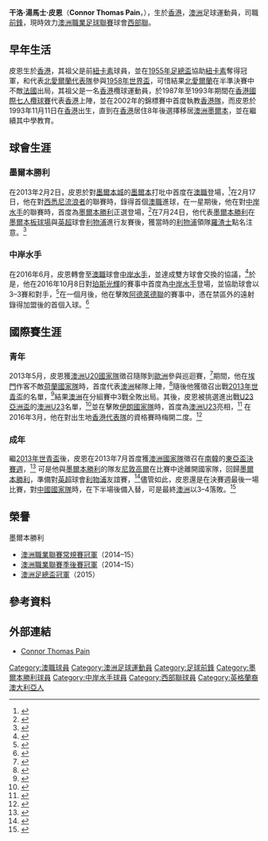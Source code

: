 {{NoteTA
|G1=足球
| T = zh-hk:干洛·皮恩;zh-cn:康納‧潘
| 1 = zh-hk:干洛;zh-cn:康納
| 2 = zh-hk:皮恩;zh-cn:潘
}}
{{Infobox football biography
| name           = 皮恩 <br>Connor Pain
| image          = Connor Pain 2013.jpg
| fullname       = Connor Thomas Pain
| nickname       = 
| birth_date     = {{birth date and age|1993|11|11}}
| birth_place    = {{HKG-1959}}
| height         = {{height|m=1.75}}
| position       = [[前鋒_(足球)|前鋒]]
| currentclub    = [[西部聯足球會|西部聯]]
| clubnumber     = 11
| youthyears1    = 2010
| youthclubs1    = {{link-en|墨爾文城足球會|Malvern City FC|墨爾文城}} 
| youthyears2    = 2012–
| youthclubs2    = [[墨爾本勝利足球俱樂部|墨爾本勝利]]
| years1 = 2010–2011 
| clubs1 = {{link-en|墨爾文城足球會|Malvern City FC|墨爾文城}} 
| caps1  = 20 
| goals1 = 4 
| years2 = 2012      
| clubs2 = {{link-en|賓特利綠軍體育會|Bentleigh Greens SC|賓特利綠軍}}
| caps2  = 19 
| goals2 = 1 
| years3 = 2013–2016   
| clubs3 = [[墨爾本勝利足球俱樂部|墨爾本勝利]]
| caps3  = 53
| goals3 = 3 
| years4 = 2016–2019
| clubs4 = [[中岸水手足球會|中岸水手]]
| caps4  = 73
| goals4 = 11
| years5 = 2019–
| clubs5 = [[西部聯足球會|西部聯]]
| caps5  = 27
| goals5 = 2
| nationalyears1 = 2013     
| nationalteam1  = [[澳洲國家足球隊|澳洲U20]]
| nationalcaps1  = 5
| nationalgoals1 = 0 
| nationalyears2 = 2014–2016
| nationalteam2  = [[澳洲國家足球隊|澳洲U23]]     
| nationalcaps2  = 15 
| nationalgoals2 = 2 
| nationalyears3 = 2013
| nationalteam3  = [[澳洲國家足球隊|澳洲]]
| nationalcaps3  = 1 
| nationalgoals3 = 0 
| pcupdate = 13 November 2020
| ntupdate = 19 November 2014
}}

'''干洛·湯馬士·皮恩'''（'''Connor Thomas Pain'''，{{bd|1993年|11月11日}}），生於[[香港|香港]]，[[澳洲|澳洲]]足球運動員，司職[[前鋒_(足球)|前鋒]]，現時效力[[澳洲職業足球聯賽|澳洲職業足球聯賽]]球會[[西部聯足球會|西部聯]]。

==早年生活==
皮恩生於[[香港|香港]]，其祖父{{link-en|湯米加西|Tommy Casey}}是前[[紐卡素足球會|紐卡素]]球員，並在[[英格蘭足總盃|1955年足總盃]]協助[[紐卡素足球會|紐卡素]]奪得冠軍，和代表[[北愛爾蘭足球代表隊|北愛爾蘭代表隊]]參與[[1958年國際足總世界盃|1958年世界盃]]，可惜結果[[北愛爾蘭足球代表隊|北愛爾蘭]]在半準決賽中不敵[[法國國家足球隊|法國]]出局，其祖父是一名[[香港|香港]]欖球運動員，於1987年至1993年期間在[[香港國際七人欖球賽|香港國際七人欖球賽]]代表[[香港男子七人欖球代表隊|香港]]上陣，並在2002年的錦標賽中首度執教[[香港男子七人欖球代表隊|香港隊]]，而皮恩於1993年11月11日在[[香港|香港]]出生，直到在[[香港|香港]]居住8年後選擇移居[[澳洲|澳洲]][[墨爾本|墨爾本]]，並在{{link-en|聖奇雲學院|St Kevin's College, Melbourne}}繼續其中學教育。

==球會生涯==
===墨爾本勝利===
在2013年2月2日，皮恩於對[[墨爾本城足球會|墨爾本城]]的[[墨爾本|墨爾本]]打吡中首度在[[澳職|澳職]]登場，<ref>{{cite news|url=http://www.sportingjournal.com.au/2013/04/the-remarkable-story-of-connor-pain/|publisher=''The Sporting Journal|date=18 April 2013|accessdate=17 June 2016|title=The Remarkable Story of Connor Pain|archive-url=https://web.archive.org/web/20180408215648/http://www.sportingjournal.com.au/2013/04/the-remarkable-story-of-connor-pain/|archive-date=2018-04-08|dead-url=yes}}</ref>在2月17日，他在對[[西雪梨流浪者足球俱樂部|西悉尼流浪者]]的聯賽時，錄得首個[[澳職|澳職]]進球，在一星期後，他在對[[中岸水手足球會|中岸水手]]的聯賽時，首度為[[墨爾本勝利足球俱樂部|墨爾本勝利]]正選登場，<ref>{{cite news|url=http://www.theage.com.au/sport/soccer/flores-misses-as-pain-gains-a-start-20130222-2ewzn.html/|title=Flores misses as Pain gains a start|publisher=''[[The_Age|The Age]]''|date=23 February 2013|accessdate=17 June 2016|archive-date=2017-12-01|archive-url=https://web.archive.org/web/20171201044656/http://www.theage.com.au/sport/soccer/flores-misses-as-pain-gains-a-start-20130222-2ewzn.html/|dead-url=no}}</ref>在7月24日，他代表[[墨爾本勝利足球俱樂部|墨爾本勝利]]在[[墨爾本板球場|墨爾本板球場]]與[[英超|英超]]球會[[利物浦足球會|利物浦]]進行友賽後，獲當時的[[利物浦足球會|利物浦]]領隊[[班頓·羅渣士|羅渣士]]點名注意。<ref>{{cite news|url=http://au.fourfourtwo.com/news/277559,rodgers-victorys-pain-hurt-us.aspx|title=Rodgers: Victory's Pain hurt us|work=au.fourfourtwo.com|date=25 July 2013|accessdate=2018-04-26|archive-date=2013-12-31|archive-url=https://web.archive.org/web/20131231002214/http://au.fourfourtwo.com/news/277559,rodgers-victorys-pain-hurt-us.aspx|dead-url=no}}</ref>

===中岸水手===
在2016年6月，皮恩轉會至[[澳職|澳職]]球會[[中岸水手足球會|中岸水手]]，並達成雙方球會交換{{link-en|米治·柯士甸|Mitch Austin|米治柯士甸}}的協議，<ref>{{cite news|url=http://www.smh.com.au/sport/soccer/mitch-austin-joins-melbourne-victory-who-send-connor-pain-to-central-coast-20160617-gpl8ti.html|publisher=[[Sydney_Morning_Herald|Sydney Morning Herald]]|date=17 June 2016|accessdate=16 June 2016|title=Mitch Austin joins Melbourne Victory, who send Connor Pain to Central Coast|archive-date=2018-04-27|archive-url=https://web.archive.org/web/20180427044912/https://www.smh.com.au/sport/soccer/mitch-austin-joins-melbourne-victory-who-send-connor-pain-to-central-coast-20160617-gpl8ti.html|dead-url=no}}</ref>於是，他在2016年10月8日對[[伯斯光榮足球俱樂部|珀斯光輝]]的賽事中首度為[[中岸水手足球會|中岸水手]]登場，並協助球會以3–3賽和對手，<ref>{{cite web|title=Positive signs so far for Mariners under Okon|url=http://theworldgame.sbs.com.au/article/2016/10/11/positive-signs-so-far-mariners-under-okon|website=The World Game|publisher=Special Broadcasting Corporation|accessdate=11 October 2016|archive-date=2017-12-22|archive-url=https://web.archive.org/web/20171222052232/https://theworldgame.sbs.com.au/article/2016/10/11/positive-signs-so-far-mariners-under-okon|dead-url=no}}</ref>在一個月後，他在擊敗[[阿德雷德聯足球俱樂部|阿德萊德聯]]的賽事中，憑在禁區外的遠射錄得加盟後的首個入球。<ref>{{cite news|url=http://www.fourfourtwo.com.au/news/adelaide-feels-the-pain-440801|title=Adelaide feels the Pain|publisher=''[[FourFourTwo|FourFourTwo]]''|date=6 November 2016|accessdate=6 November 2016|archive-date=2017-12-21|archive-url=https://web.archive.org/web/20171221224638/https://www.fourfourtwo.com.au/news/adelaide-feels-the-pain-440801|dead-url=no}}</ref>

==國際賽生涯==
===青年===
2013年5月，皮恩獲[[澳洲國家足球隊|澳洲U20國家隊]]徵召隨隊到[[歐洲|歐洲]]參與巡迴賽，<ref>{{cite news|url=http://www.melbournevictory.com.au/article/victory-quartet-to-represent-young-socceroos/e929x6bm331019wqjm1uqm6lo|title=Victory quartet to represent Young Socceroos|date=18 May 2013|accessdate=17 June 2016|publisher=[[Melbourne_Victory_FC|Melbourne Victory FC]]|archive-date=2016-08-12|archive-url=https://web.archive.org/web/20160812111328/http://www.melbournevictory.com.au/article/victory-quartet-to-represent-young-socceroos/e929x6bm331019wqjm1uqm6lo|dead-url=no}}</ref>期間，他在[[埃門_(荷蘭)|埃門]]作客不敵[[荷蘭21歲以下國家足球隊|荷蘭國家隊]]時，首度代表[[澳洲國家足球隊|澳洲]]梯隊上陣，<ref>{{cite news|url=http://matildas.footballaustralia.com.au/article/qantas-young-socceroos-beaten-by-the-netherlands/d598o8gzp21p4isy6rvw9xz|title=Qantas Young Socceroos beaten by the Netherlands|date=26 May 2016|accessdate=17 June 2016|archive-date=2016-09-16|archive-url=https://web.archive.org/web/20160916104722/http://matildas.footballaustralia.com.au/article/qantas-young-socceroos-beaten-by-the-netherlands/d598o8gzp21p4isy6rvw9xz|dead-url=no}}</ref>隨後他獲徵召出戰[[2013年國際足協U-20世界盃|2013年世青盃]]的名單，<ref>{{cite news|url=http://www.footballnsw.com.au/index.php?id=149&tx_ttnews%5Byear%5D=2013&tx_ttnews%5Bmonth%5D=06&tx_ttnews%5Btt_news%5D=7753&cHash=663d43633b4cd81d9c1aabd3be763e1b|title=Five NSW players selected for Young Socceroos World Cup squad|publisher=[[Football_NSW|Football NSW]]|date=4 June 2013|accessdate=17 June 2016|archive-date=2016-08-05|archive-url=https://web.archive.org/web/20160805091246/http://www.footballnsw.com.au/index.php?id=149&tx_ttnews%5Byear%5D=2013&tx_ttnews%5Bmonth%5D=06&tx_ttnews%5Btt_news%5D=7753&cHash=663d43633b4cd81d9c1aabd3be763e1b|dead-url=no}}</ref>結果[[澳洲國家足球隊|澳洲]]在分組賽中3戰全敗出局。其後，皮恩被挑選進出戰[[2013年亞足聯U-22錦標賽|U23亞洲盃]]的[[澳洲國家足球隊|澳洲U23]]名單，<ref>{{cite news|url=http://under23s.footballaustralia.com.au/article/vidmar-has-sights-on-rio-2016-at-afc-u-22-championships/vmw351nnpj6a1dfjwe1qjt1sw|title=Vidmar has sights on Rio 2016 at AFC U-22 Championships|publisher=[[Football_Federation_Australia|Football Federation Australia]]|date=12 January 2014|accessdate=17 June 2016|archive-date=2017-03-01|archive-url=https://web.archive.org/web/20170301202856/http://under23s.footballaustralia.com.au/article/vidmar-has-sights-on-rio-2016-at-afc-u-22-championships/vmw351nnpj6a1dfjwe1qjt1sw|dead-url=no}}</ref>並在擊敗[[伊朗國家足球隊|伊朗國家隊]]時，首度為[[澳洲國家足球隊|澳洲U23]]亮相，<ref>{{cite news|url=http://www.fourfourtwo.com/au/news/olyroos-top-group-iran-win|title=Olyroos top group with Iran win|date=15 January 2014|publisher=''[[FourFourTwo|FourFourTwo]]''|accessdate=17 June 2016|archive-url=https://web.archive.org/web/20160715203500/http://www.fourfourtwo.com/au/news/olyroos-top-group-iran-win|archive-date=2016-07-15|dead-url=yes}}</ref> 在2016年3月，他在對出生地[[香港奧運足球代表隊|香港代表隊]]的資格賽時梅開二度。<ref>{{cite news|url=http://www.foxsports.com.au/breaking-news/olyroos-olympic-qualifier-australia-off-to-flier-in-rio-2016-path-with-60-romp-over-hong-kong/news-story/a1329def465e9478aaedaa8e5a80e58c|publisher=[[Fox_Sports_(Australia)|Fox Sports]]|date=27 March 2015|accessdate=17 June 2016|title=Olyroos Olympic qualifier: Australia off to flier in Rio 2016 path with 6–0 romp over Hong Kong}}</ref>

===成年===
繼[[2013年國際足協U-20世界盃|2013年世青盃]]後，皮恩在2013年7月首度獲[[澳洲國家足球隊|澳洲國家隊]]徵召在[[南韓|南韓]]的[[2013年東亞盃|東亞盃決賽週]]，<ref>{{cite news|url=http://www.socceroos.com.au/article/osieck-welcomes-young-guns-to-socceroos-squad/fyxnbvv9iykm1hfgtssy774ew|title=Osieck welcomes young guns to Socceroos squad|date=5 July 2013|publisher=[[Football_Federation_Australia|Football Federation Australia]]|accessdate=17 June 2016|archive-date=2016-09-16|archive-url=https://web.archive.org/web/20160916094834/http://www.socceroos.com.au/article/osieck-welcomes-young-guns-to-socceroos-squad/fyxnbvv9iykm1hfgtssy774ew|dead-url=no}}</ref> 可是他與[[墨爾本勝利足球俱樂部|墨爾本勝利]]的隊友[[尼敦·高爾|尼敦高爾]]在比賽中途離開國家隊，回歸[[墨爾本勝利足球俱樂部|墨爾本勝利]]，準備對[[英超|英超]]球會[[利物浦足球會|利物浦]]友誼賽，<ref>{{cite news|url=http://www.goal.com/en-au/news/4021/a-league/2013/07/21/4132298/victorys-coe-pain-available-to-play-liverpool|title=Victory's Coe, Pain available to play Liverpool|date=21 July 2013|accessdate=17 June 2016|publisher=Goal.com|archive-date=2017-08-26|archive-url=https://web.archive.org/web/20170826080045/http://www.goal.com/en-au/news/4021/a-league/2013/07/21/4132298/victorys-coe-pain-available-to-play-liverpool|dead-url=no}}</ref>儘管如此，皮恩還是在決賽週最後一場比賽，對[[中國國家足球隊|中國國家隊]]時，在下半場後備入替，可是最終[[澳洲國家足球隊|澳洲]]以3–4落敗。<ref>{{cite news|url=http://www.goal.com/en-au/news/4020/australia/2013/07/29/4150600/brief-taste-leaves-birighitti-pain-wanting-more|title=Brief taste leaves Birighitti, Pain wanting more|publisher=Goal.com|date=29 July 2013|accessdate=17 June 2016|archive-date=2018-04-26|archive-url=https://web.archive.org/web/20180426171536/http://www.goal.com/en-au/news/4020/australia/2013/07/29/4150600/brief-taste-leaves-birighitti-pain-wanting-more|dead-url=no}}</ref>

==榮譽==
;墨爾本勝利
* [[2014/15球季澳洲職業足球聯賽|澳洲職業聯賽常規賽冠軍]]（2014–15）
* [[2014/15球季澳洲職業足球聯賽|澳洲職業聯賽季後賽冠軍]]（2014–15）
* [[澳洲足總盃|澳洲足總盃冠軍]]（2015）

==參考資料==
{{Reflist|2}}

==外部連結==
* [http://www.transfermarkt.co.uk/connor-pain/profil/spieler/257682 Connor Thomas Pain] {{Wayback|url=http://www.transfermarkt.co.uk/connor-pain/profil/spieler/257682 |date=20160730011429 }} 

{{西部聯球員名單}}

{{DEFAULTSORT:Connor Thomas Pain}}
[[Category:澳職球員|Category:澳職球員]]
[[Category:澳洲足球運動員|Category:澳洲足球運動員]]
[[Category:足球前鋒|Category:足球前鋒]]
[[Category:墨爾本勝利球員|Category:墨爾本勝利球員]]
[[Category:中岸水手球員|Category:中岸水手球員]]
[[Category:西部聯球員|Category:西部聯球員]]
[[Category:英格蘭裔澳大利亞人|Category:英格蘭裔澳大利亞人]]